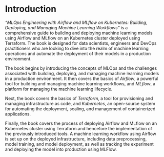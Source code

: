 # Introduction

*"MLOps Engineering with Airflow and MLflow on Kubernetes: Building, Deploying, and Managing Machine Learning Workflows"* is a comprehensive guide to building and deploying machine learning models using Airflow and MLflow on an Kubernetes cluster deployed using Terraform. The book is designed for data scientists, engineers and DevOps practitioners who are looking to dive into the realm of machine learning operations and automate the deployment of their models in a production environment.

The book begins by introducing the concepts of MLOps and the challenges associated with building, deploying, and managing machine learning models in a production environment. It then covers the basics of *Airflow*, a powerful tool for building and managing machine learning workflows, and *MLflow*, a platform for managing the machine learning lifecycle.

Next, the book covers the basics of *Terraform*, a tool for provisioning and managing infrastructure as code, and *Kubernetes*, an open-source system for automating the deployment, scaling, and management of containerized applications. 

Finally, the book covers the process of deploying Airflow and MLflow on an Kubernetes cluster using Terraform and hencefore the implementation of the previously introduced tools. A machine learning workflow using Airflow is set up on the deployed infrastructure, including data preprocessing, model training, and model deployment, as well as tracking the experiment and deploying the model into production using MLFlow. 

<!---
Finally, the book covers advanced topics such as monitoring and troubleshooting machine learning workflows, and automating the management of machine learning models using Airflow and MLflow.

Finally, the book covers advanced topics such as implementing ML workflows in a CI/CD pipeline, and automating the management of machine learning models using Airflow and MLflow.
-->
